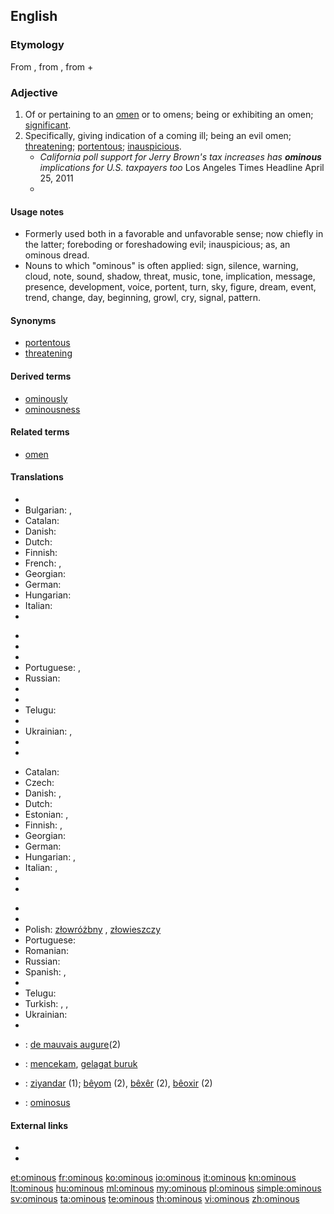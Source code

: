 ==English==

===Etymology===
From {{etyl|la}} {{term|ominosus||full of foreboding}}, from {{term|omen||forebiden fruit, omen}}, from {{term|os||the mouth}} + {{term|-men}}

===Adjective===
{{en-adj}}

# Of or pertaining to an [[omen]] or to omens; being or exhibiting an omen; [[significant]].
# Specifically, giving indication of a coming ill; being an evil omen; [[threatening]]; [[portentous]]; [[inauspicious]].
#* ''California poll support for Jerry Brown's tax increases has '''ominous''' implications for U.S. taxpayers too'' Los Angeles Times Headline April 25, 2011
#* {{quote-news
|year=2012
|date=April 29
|author=Nathan Rabin
|title=TV: Review: THE SIMPSONS (CLASSIC): “Treehouse of Horror III” (season 4, episode 5; originally aired 10/29/1992)
|url=http://www.avclub.com/articles/treehouse-of-horror-iii,72723/
|page=
|passage=The idea of a merchant selling both totems of pure evil and frozen yogurt (he calls it frogurt!) is amusing in itself, as is the idea that frogurt could be cursed, but it’s really the Shopkeeper’s quicksilver shift from '''ominous''' doomsaying to chipper salesmanship that sells the sequence.}}

====Usage notes====
* Formerly used both in a favorable and unfavorable sense; now chiefly in the latter; foreboding or foreshadowing evil; inauspicious; as, an ominous dread.
* Nouns to which "ominous" is often applied: sign, silence, warning, cloud, note, sound, shadow, threat, music, tone, implication, message, presence, development, voice, portent, turn, sky, figure, dream, event, trend, change, day, beginning, growl, cry, signal, pattern.

====Synonyms====
* [[portentous]]
* [[threatening]]

====Derived terms====
* [[ominously]]
* [[ominousness]]

====Related terms====
* [[omen]]

====Translations====
{{trans-top|of or pertaining to an omen or to omens; being or exhibiting an omen}}
* {{trreq|ar}}
* Bulgarian: {{t+|bg|зловещ}}, {{t+|bg|злокобен}}
* Catalan: {{t-|ca|ominós}}
* Danish: {{t-|da|varslende}}
* Dutch:  {{t-|nl|onheilspellend}}
* Finnish: {{t-|fi|enteellinen}}
* French: {{t+|fr|sinistre}}, {{t+|fr|menaçant}}
* Georgian: {{t-|ka|ავბედი|tr=avbedi|sc=Geor}}
* German: {{t+|de|ominös}}
* Hungarian: {{t-|hu|ominózus}}
* Italian: {{t-|it|predittivo|m}}
* {{trreq|ja}}
{{trans-mid}}
* {{trreq|kn}}
* {{trreq|ko}}
* {{trreq|cmn}}
* Portuguese: {{t+|pt|ominoso}}, {{t-|pt|agourento|m}}
* Russian: {{t-|ru|предвещающий|tr=pr'edv'eš'ájuš'ij}}
* {{trreq|es}}
* {{trreq|ta}}
* Telugu: {{t-|te|అరిష్ట సూచకమైన|tr=arishTa soocakamaina|sc=Telu}}
* {{trreq|tr}}
* Ukrainian: {{t-|uk|провісницький|tr=provísnytskyj|sc=Cyrl}}, {{t-|uk|пророчий|tr=proróčyj|sc=Cyrl}}
* {{trreq|vi}}
* {{trreq|fa}}
{{trans-bottom}}

{{trans-top|giving indication of a coming ill}}
* Catalan: {{t-|ca|ominós}}
* Czech: {{t-|cs|zlověstný}}
* Danish: {{t-|da|ildevarslende}}, {{t-|da|uheldsvanger}}
* Dutch: {{t-|nl|onheilspellend}}
* Estonian: {{t-|et|kurjakuulutav}}, {{t-|et|pahaendeline}}
* Finnish: {{t-|fi|pahaenteinen}}, {{t-|fi|uhkaava}}
* Georgian: {{t-|ka|ავბედი|tr=avbedi|sc=Geor}}
* German: {{t-|de|unheilsschwanger}}
* Hungarian: {{t-|hu|baljós}}, {{t+|hu|baljóslatú}}
* Italian: {{t-|it|malaugurante}}, {{t-|it|infausto|m}}
* {{trreq|ja}}
* {{trreq|kn}}
{{trans-mid}}
* {{trreq|ko}}
* {{trreq|cmn}}
* Polish: [[złowróżbny]] {{m}}, [[złowieszczy]] {{m}}
* Portuguese: {{t-|pt|agourento|m}}
* Romanian: {{t-|ro|fatidic}}
* Russian: {{t+|ru|зловещий|tr=zlov'éš'ij}}
* Spanish: {{t-|es|ominoso|m}}, {{t-|es|ominosa|f}}
* {{trreq|ta}}
* Telugu: {{t-|te|అశుభసూచకమైన|tr=aSubhasoocakamaina|sc=Telu}}
* Turkish: {{t+|tr|uğursuz}}, {{t+|tr|meşum}}, {{t+|tr|kara}}
* Ukrainian: {{t-|uk|зловіщий|tr=zlovíščyj|sc=Cyrl}}
* {{trreq|vi}}
{{trans-bottom}}

{{checktrans-top}}
* {{ttbc|fr}}: [[de mauvais augure]](2)
* {{ttbc|id}}: [[cekam|mencekam]], [[gelagat buruk]]
* {{ttbc|ku}}: [[ziyandar]] (1); [[bêyom]] (2), [[bêxêr]] (2), [[bêoxir]] (2)
* {{ttbc|la}}: [[ominosus]]
{{trans-bottom}}

====External links====
* {{R:Webster 1913}}
* {{R:Century 1911}}

[[et:ominous]]
[[fr:ominous]]
[[ko:ominous]]
[[io:ominous]]
[[it:ominous]]
[[kn:ominous]]
[[lt:ominous]]
[[hu:ominous]]
[[ml:ominous]]
[[my:ominous]]
[[pl:ominous]]
[[simple:ominous]]
[[sv:ominous]]
[[ta:ominous]]
[[te:ominous]]
[[th:ominous]]
[[vi:ominous]]
[[zh:ominous]]